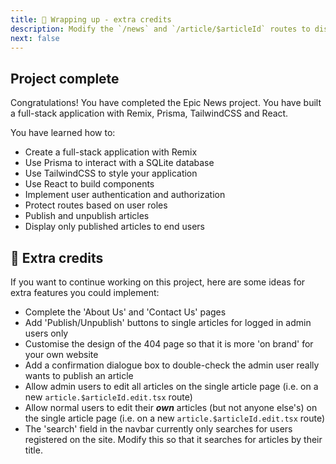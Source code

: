 ```yaml
---
title: 🚀 Wrapping up - extra credits
description: Modify the `/news` and `/article/$articleId` routes to display only published articles.
next: false
---
```


## Project complete

Congratulations! You have completed the Epic News project. You have built a full-stack application with Remix, Prisma, TailwindCSS and React.

You have learned how to:

- Create a full-stack application with Remix
- Use Prisma to interact with a SQLite database
- Use TailwindCSS to style your application
- Use React to build components
- Implement user authentication and authorization
- Protect routes based on user roles
- Publish and unpublish articles
- Display only published articles to end users

## 🚀 Extra credits

If you want to continue working on this project, here are some ideas for extra features you could implement:

- Complete the 'About Us' and 'Contact Us' pages
- Add 'Publish/Unpublish' buttons to single articles for logged in admin users only
- Customise the design of the 404 page so that it is more 'on brand' for your own website
- Add a confirmation dialogue box to double-check the admin user really wants to publish an article
- Allow admin users to edit all articles on the single article page (i.e. on a new `article.$articleId.edit.tsx` route)
- Allow normal users to edit their ***own*** articles (but not anyone else's) on the single article page (i.e. on a new `article.$articleId.edit.tsx` route)
- The 'search' field in the navbar currently only searches for users registered on the site. Modify this so that it searches for articles by their title.
